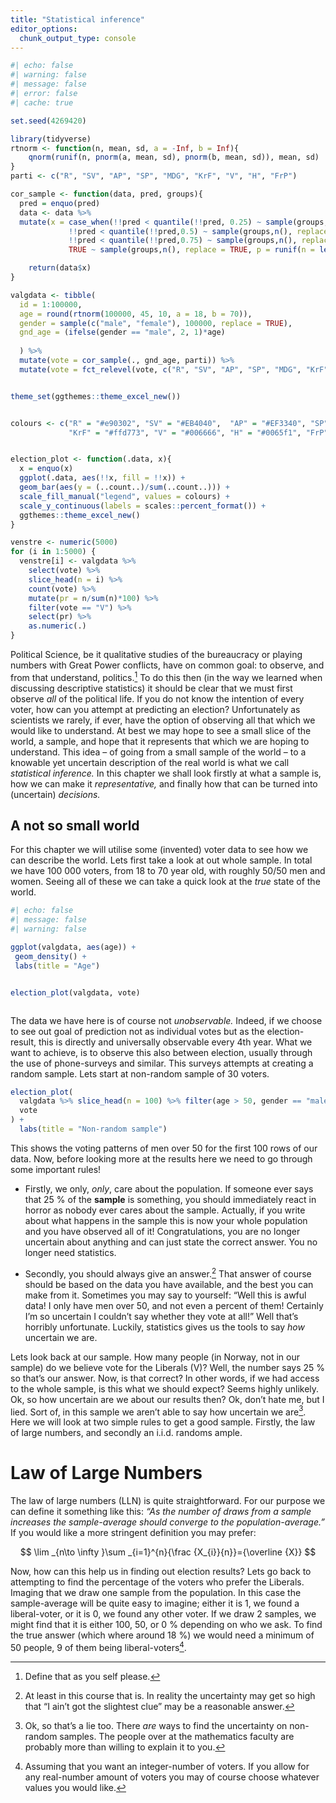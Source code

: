 ```yaml
---
title: "Statistical inference"
editor_options: 
  chunk_output_type: console
---
```


```r
#| echo: false
#| warning: false
#| message: false
#| error: false
#| cache: true

set.seed(4269420)

library(tidyverse)
rtnorm <- function(n, mean, sd, a = -Inf, b = Inf){
    qnorm(runif(n, pnorm(a, mean, sd), pnorm(b, mean, sd)), mean, sd)
}
parti <- c("R", "SV", "AP", "SP", "MDG", "KrF", "V", "H", "FrP")

cor_sample <- function(data, pred, groups){
  pred = enquo(pred)
  data <- data %>%   
  mutate(x = case_when(!!pred < quantile(!!pred, 0.25) ~ sample(groups,n(), replace = TRUE, p = runif(n = length(groups))),
             !!pred < quantile(!!pred,0.5) ~ sample(groups,n(), replace = TRUE, p = runif(n = length(groups))),
             !!pred < quantile(!!pred,0.75) ~ sample(groups,n(), replace = TRUE, p = runif(n = length(groups))),
             TRUE ~ sample(groups,n(), replace = TRUE, p = runif(n = length(groups)))))

    return(data$x)
}

valgdata <- tibble(
  id = 1:100000,
  age = round(rtnorm(100000, 45, 10, a = 18, b = 70)),
  gender = sample(c("male", "female"), 100000, replace = TRUE),
  gnd_age = (ifelse(gender == "male", 2, 1)*age)
  
  ) %>% 
  mutate(vote = cor_sample(., gnd_age, parti)) %>% 
  mutate(vote = fct_relevel(vote, c("R", "SV", "AP", "SP", "MDG", "KrF", "V", "H", "FrP")))


theme_set(ggthemes::theme_excel_new())


colours <- c("R" = "#e90302", "SV" = "#EB4040",  "AP" = "#EF3340", "SP" = "#00843d", "MDG" = "#5c941d",
             "KrF" = "#ffd773", "V" = "#006666", "H" = "#0065f1", "FrP" = "#004F80")


election_plot <- function(.data, x){
  x = enquo(x)
  ggplot(.data, aes(!!x, fill = !!x)) +
  geom_bar(aes(y = (..count..)/sum(..count..))) +
  scale_fill_manual("legend", values = colours) +
  scale_y_continuous(labels = scales::percent_format()) +
  ggthemes::theme_excel_new()
}

venstre <- numeric(5000)
for (i in 1:5000) {
  venstre[i] <- valgdata %>% 
    select(vote) %>% 
    slice_head(n = i) %>% 
    count(vote) %>% 
    mutate(pr = n/sum(n)*100) %>% 
    filter(vote == "V") %>% 
    select(pr) %>% 
    as.numeric(.)
}

```

Political Science, be it qualitative studies of the bureaucracy or playing numbers with Great Power conflicts, have on common goal: to observe, and from that understand, politics.[^1] To do this then (in the way we learned when discussing descriptive statistics) it should be clear that we must first observe *all* of the political life. If you do not know the intention of every voter, how can you attempt at predicting an election? Unfortunately as scientists we rarely, if ever, have the option of observing all that which we would like to understand. At best we may hope to see a small slice of the world, a sample, and hope that it represents that which we are hoping to understand. This idea -- of going from a small sample of the world -- to a knowable yet uncertain description of the real world is what we call *statistical inference.* In this chapter we shall look firstly at what a sample is, how we can make it *representative,* and finally how that can be turned into (uncertain) *decisions.*

[^1]: Define that as you self please.

## A not so small world

For this chapter we will utilise some (invented) voter data to see how we can describe the world. Lets first take a look at out whole sample. In total we have 100 000 voters, from 18 to 70 year old, with roughly 50/50 men and women. Seeing all of these we can take a quick look at the *true* state of the world.

```r
#| echo: false
#| message: false
#| warning: false

ggplot(valgdata, aes(age)) +
 geom_density() +
 labs(title = "Age") 


election_plot(valgdata, vote)



```

The data we have here is of course not *unobservable.* Indeed, if we choose to see out goal of prediction not as individual votes but as the election-result, this is directly and universally observable every 4th year. What we want to achieve, is to observe this also between election, usually through the use of phone-surveys and similar. This surveys attempts at creating a random sample. Lets start at non-random sample of 30 voters.

```r

election_plot(
  valgdata %>% slice_head(n = 100) %>% filter(age > 50, gender == "male"),
  vote
) +
  labs(title = "Non-random sample")
```

This shows the voting patterns of men over 50 for the first 100 rows of our data. Now, before looking more at the results here we need to go through some important rules!

-   Firstly, we only, *only*, care about the population. If someone ever says that 25 % of the **sample** is something, you should immediately react in horror as nobody ever cares about the sample. Actually, if you write about what happens in the sample this is now your whole population and you have observed all of it! Congratulations, you are no longer uncertain about anything and can just state the correct answer. You no longer need statistics.

-   Secondly, you should always give an answer.[^2] That answer of course should be based on the data you have available, and the best you can make from it. Sometimes you may say to yourself: "Well this is awful data! I only have men over 50, and not even a percent of them! Certainly I'm so uncertain I couldn't say whether they vote at all!" Well that's horribly unfortunate. Luckily, statistics gives us the tools to say *how* uncertain we are.

[^2]: At least in this course that is. In reality the uncertainty may get so high that "I ain't got the slightest clue" may be a reasonable answer.

Lets look back at our sample. How many people (in Norway, not in our sample) do we believe vote for the Liberals (V)? Well, the number says 25 % so that's our answer. Now, is that correct? In other words, if we had access to the whole sample, is this what we should expect? Seems highly unlikely. Ok, so how uncertain are we about our results then? Ok, don't hate me, but I lied. Sort of, in this sample we aren't able to say how uncertain we are[^3]. Here we will look at two simple rules to get a good sample. Firstly, the law of large numbers, and secondly an i.i.d. randoms ample.

[^3]:  Ok, so that's a lie too. There *are* ways to find the uncertainty on non-random samples. The people over at the mathematics faculty are probably more than willing to explain it to you.

# Law of Large Numbers

The law of large numbers (LLN) is quite straightforward. For our purpose we can define it something like this: *"As the number of draws from a sample increases the sample-average should converge to the population-average."* If you would like a more stringent definition you may prefer:

$$
\lim _{n\to \infty }\sum _{i=1}^{n}{\frac {X_{i}}{n}}={\overline {X}}
$$

Now, how can this help us in finding out election results? Lets go back to attempting to find the percentage of the voters who prefer the Liberals. Imaging that we draw one sample from the population. In this case the sample-average will be quite easy to imagine; either it is 1, we found a liberal-voter, or it is 0, we found any other voter. If we draw 2 samples, we might find that it is either 100, 50, or 0 % depending on who we ask. To find the true answer (which where around 18 %) we would need a minimum of 50 people, 9 of them being liberal-voters[^4].

[^4]: Assuming that you want an integer-number of voters. If you allow for any real-number amount of voters you may of course choose whatever values you would like.
